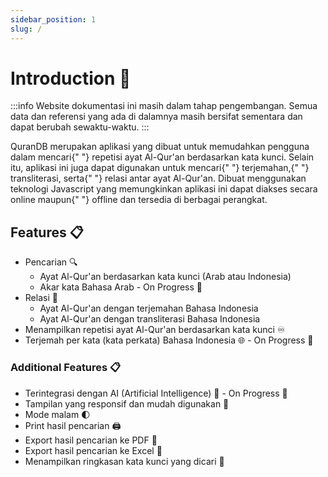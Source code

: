 ```yaml
---
sidebar_position: 1
slug: /
---
```


# Introduction 👋

:::info
Website dokumentasi ini masih dalam tahap pengembangan. Semua data dan referensi yang ada di dalamnya masih bersifat sementara dan dapat berubah sewaktu-waktu.
:::

<p className="text-justify">
  QuranDB merupakan aplikasi yang dibuat untuk memudahkan pengguna dalam mencari{" "}
  <span className="font-bold">repetisi</span> ayat Al-Qur'an berdasarkan kata
  kunci. Selain itu, aplikasi ini juga dapat digunakan untuk mencari{" "}
  <span className="font-bold">terjemahan</span>,{" "}
  <span className="font-bold">transliterasi</span>, serta{" "}
  <span className="font-bold">relasi</span> antar ayat Al-Qur'an. Dibuat
  menggunakan teknologi Javascript yang memungkinkan aplikasi ini dapat diakses
  secara <span className="font-italic">online</span> maupun{" "}
  <span className="font-italic">offline</span> dan tersedia di berbagai
  perangkat.
</p>

## Features 📋

- Pencarian 🔍
  - Ayat Al-Qur'an berdasarkan kata kunci (Arab atau Indonesia)
  - Akar kata Bahasa Arab - On Progress 🚧
- Relasi 🔁
  - Ayat Al-Qur'an dengan terjemahan Bahasa Indonesia
  - Ayat Al-Qur'an dengan transliterasi Bahasa Indonesia
- Menampilkan repetisi ayat Al-Qur'an berdasarkan kata kunci ♾️
- Terjemah per kata (kata perkata) Bahasa Indonesia 🌐 - On Progress 🚧

### Additional Features 📋

- Terintegrasi dengan AI (Artificial Intelligence) 🤖 - On Progress 🚧
- Tampilan yang responsif dan mudah digunakan 📱
- Mode malam 🌓
- Print hasil pencarian 🖨️
- Export hasil pencarian ke PDF 📄
- Export hasil pencarian ke Excel 📗
- Menampilkan ringkasan kata kunci yang dicari 📖
